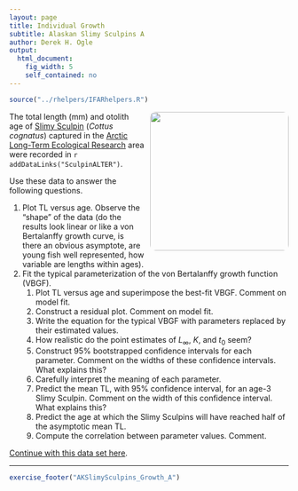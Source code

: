```yaml
---
layout: page
title: Individual Growth
subtitle: Alaskan Slimy Sculpins A
author: Derek H. Ogle
output: 
  html_document: 
    fig_width: 5
    self_contained: no
---
```

```r
source("../rhelpers/IFARhelpers.R")
```

<img style="float: right; margin: 0px 0px 10px 10px; border-radius:10px;" src="imgs/ToolikLake2.jpg" width="250px" />
The total length (mm) and otolith age of [Slimy Sculpin](https://en.wikipedia.org/wiki/Slimy_sculpin) (*Cottus cognatus*) captured in the [Arctic Long-Term Ecological Research](http://ecosystems.mbl.edu/ARC/) area were recorded in `r addDataLinks("SculpinALTER")`.

Use these data to answer the following questions.

1. Plot TL versus age.  Observe the "shape" of the data (do the results look linear or like a von Bertalanffy growth curve, is there an obvious asymptote, are young fish well represented, how variable are lengths within ages).
1. Fit the typical parameterization of the von Bertalanffy growth function (VBGF).
    1. Plot TL versus age and superimpose the best-fit VBGF.  Comment on model fit.
    1. Construct a residual plot.  Comment on model fit.
    1. Write the equation for the typical VBGF with parameters replaced by their estimated values.
    1. How realistic do the point estimates of $L_{\infty}$, $K$, and $t_{0}$ seem?
    1. Construct 95% bootstrapped confidence intervals for each parameter.  Comment on the widths of these confidence intervals.  What explains this?
    1. Carefully interpret the meaning of each parameter.
    1. Predict the mean TL, with 95% confidence interval, for an age-3 Slimy Sculpin.  Comment on the width of this confidence interval.  What explains this?
    1. Predict the age at which the Slimy Sculpins will have reached half of the asymptotic mean TL.
    1. Compute the correlation between parameter values.  Comment.

[Continue with this data set here](AKSlimySculpins_Growth_B.html).

---
```r
exercise_footer("AKSlimySculpins_Growth_A")
```

